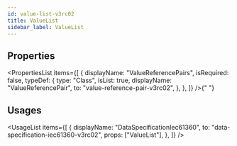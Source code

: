 ```yaml
---
id: value-list-v3rc02
title: ValueList
sidebar_label: ValueList
---
```



## Properties

<PropertiesList
  items={[
    {
      displayName: "ValueReferencePairs",
      isRequired: false,
      typeDef: {
        type: "Class",
        isList: true,
        displayName: "ValueReferencePair",
        to: "value-reference-pair-v3rc02",
      },
    },
  ]}
/>{" "}


## Usages

<UsageList
  items={[
    {
      displayName: "DataSpecificationIec61360",
      to: "data-specification-iec61360-v3rc02",
      props: ["ValueList"],
    },
  ]}
/>

